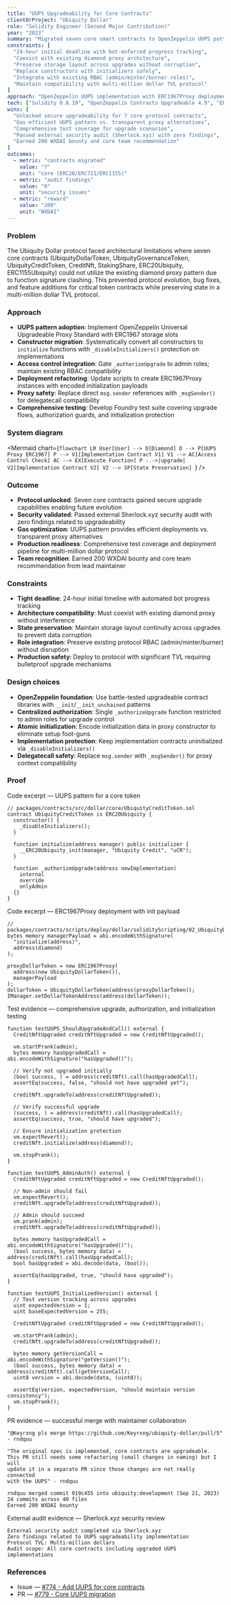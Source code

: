```yaml
---
title: "UUPS Upgradeability for Core Contracts"
clientOrProject: "Ubiquity Dollar"
role: "Solidity Engineer (Second Major Contribution)"
year: "2023"
summary: "Migrated seven core smart contracts to OpenZeppelin UUPS pattern after diamond proxy incompatibility. Included comprehensive testing, admin authorization, and deployment script refactoring. Survived external security audit."
constraints: [
  "24-hour initial deadline with bot-enforced progress tracking",
  "Coexist with existing diamond proxy architecture", 
  "Preserve storage layout across upgrades without corruption",
  "Replace constructors with initializers safely",
  "Integrate with existing RBAC (admin/minter/burner roles)",
  "Maintain compatibility with multi-million dollar TVL protocol"
]
approach: "OpenZeppelin UUPS implementation with ERC1967Proxy deployment; systematic constructor-to-initializer migration with _disableInitializers protection; admin-gated _authorizeUpgrade functions; encoded initialization payloads in proxy constructors; delegatecall-safe _msgSender usage; comprehensive Foundry test suite covering upgrade flows, authorization checks, and initialization guards."
tech: ["Solidity 0.8.19", "OpenZeppelin Contracts Upgradeable 4.9", "ERC1967Proxy", "UUPS", "Foundry", "GitHub Actions"]
wins: [
  "Unlocked secure upgradeability for 7 core protocol contracts",
  "Gas-efficient UUPS pattern vs. transparent proxy alternatives", 
  "Comprehensive test coverage for upgrade scenarios",
  "Passed external security audit (Sherlock.xyz) with zero findings",
  "Earned 200 WXDAI bounty and core team recommendation"
]
outcomes:
  - metric: "contracts migrated"
    value: "7"
    unit: "core (ERC20/ERC721/ERC1155)"
  - metric: "audit findings"
    value: "0"
    unit: "security issues"
  - metric: "reward"
    value: "200"
    unit: "WXDAI"
---
```



### Problem
The Ubiquity Dollar protocol faced architectural limitations where seven core contracts (UbiquityDollarToken, UbiquityGovernanceToken, UbiquityCreditToken, CreditNft, StakingShare, ERC20Ubiquity, ERC1155Ubiquity) could not utilize the existing diamond proxy pattern due to function signature clashing. This prevented protocol evolution, bug fixes, and feature additions for critical token contracts while preserving state in a multi-million dollar TVL protocol.

### Approach
- **UUPS pattern adoption**: Implement OpenZeppelin Universal Upgradeable Proxy Standard with ERC1967 storage slots
- **Constructor migration**: Systematically convert all constructors to `initialize` functions with `_disableInitializers()` protection on implementations
- **Access control integration**: Gate `_authorizeUpgrade` to admin roles; maintain existing RBAC compatibility
- **Deployment refactoring**: Update scripts to create ERC1967Proxy instances with encoded initialization payloads
- **Proxy safety**: Replace direct `msg.sender` references with `_msgSender()` for delegatecall compatibility
- **Comprehensive testing**: Develop Foundry test suite covering upgrade flows, authorization guards, and initialization protection

### System diagram

<Mermaid
  chart={`flowchart LR
    User[User] --> D[Diamond]
    D --> P[UUPS Proxy ERC1967]
    P --> V1[Implementation Contract V1]
    V1 --> AC[Access Control Check]
    AC --> EX[Execute Function]
    P -.->|upgrade| V2[Implementation Contract V2]
    V2 --> SP[State Preservation]
  `}
/>

### Outcome
- **Protocol unlocked**: Seven core contracts gained secure upgrade capabilities enabling future evolution
- **Security validated**: Passed external Sherlock.xyz security audit with zero findings related to upgradeability
- **Gas optimization**: UUPS pattern provides efficient deployments vs. transparent proxy alternatives
- **Production readiness**: Comprehensive test coverage and deployment pipeline for multi-million dollar protocol
- **Team recognition**: Earned 200 WXDAI bounty and core team recommendation from lead maintainer

### Constraints
- **Tight deadline**: 24-hour initial timeline with automated bot progress tracking
- **Architecture compatibility**: Must coexist with existing diamond proxy without interference
- **State preservation**: Maintain storage layout continuity across upgrades to prevent data corruption
- **Role integration**: Preserve existing protocol RBAC (admin/minter/burner) without disruption
- **Production safety**: Deploy to protocol with significant TVL requiring bulletproof upgrade mechanisms

### Design choices
- **OpenZeppelin foundation**: Use battle-tested upgradeable contract libraries with `__init`/`__init_unchained` patterns
- **Centralized authorization**: Single `_authorizeUpgrade` function restricted to admin roles for upgrade control
- **Atomic initialization**: Encode initialization data in proxy constructor to eliminate setup foot-guns
- **Implementation protection**: Keep implementation contracts uninitialized via `_disableInitializers()`
- **Delegatecall safety**: Replace `msg.sender` with `_msgSender()` for proxy context compatibility

### Proof
Code excerpt — UUPS pattern for a core token

```solidity
// packages/contracts/src/dollar/core/UbiquityCreditToken.sol
contract UbiquityCreditToken is ERC20Ubiquity {
  constructor() {
    _disableInitializers();
  }

  function initialize(address manager) public initializer {
    __ERC20Ubiquity_init(manager, "Ubiquity Credit", "uCR");
  }

  function _authorizeUpgrade(address newImplementation)
    internal
    override
    onlyAdmin
  {}
}
```

Code excerpt — ERC1967Proxy deployment with init payload

```solidity
// packages/contracts/scripts/deploy/dollar/solidityScripting/02_UbiquityDollarToken.s.sol
bytes memory managerPayload = abi.encodeWithSignature(
  "initialize(address)",
  address(diamond)
);

proxyDollarToken = new ERC1967Proxy(
  address(new UbiquityDollarToken()),
  managerPayload
);
dollarToken = UbiquityDollarToken(address(proxyDollarToken));
IManager.setDollarTokenAddress(address(dollarToken));
```

Test evidence — comprehensive upgrade, authorization, and initialization testing

```solidity
function testUUPS_ShouldUpgradeAndCall() external {
  CreditNftUpgraded creditNftUpgraded = new CreditNftUpgraded();
  
  vm.startPrank(admin);
  bytes memory hasUpgradedCall = abi.encodeWithSignature("hasUpgraded()");
  
  // Verify not upgraded initially
  (bool success, ) = address(creditNft).call(hasUpgradedCall);
  assertEq(success, false, "should not have upgraded yet");
  
  creditNft.upgradeTo(address(creditNftUpgraded));
  
  // Verify successful upgrade
  (success, ) = address(creditNft).call(hasUpgradedCall);
  assertEq(success, true, "should have upgraded");
  
  // Ensure initialization protection
  vm.expectRevert();
  creditNft.initialize(address(diamond));
  
  vm.stopPrank();
}

function testUUPS_AdminAuth() external {
  CreditNftUpgraded creditNftUpgraded = new CreditNftUpgraded();
  
  // Non-admin should fail
  vm.expectRevert();
  creditNft.upgradeTo(address(creditNftUpgraded));
  
  // Admin should succeed
  vm.prank(admin);
  creditNft.upgradeTo(address(creditNftUpgraded));
  
  bytes memory hasUpgradedCall = abi.encodeWithSignature("hasUpgraded()");
  (bool success, bytes memory data) = address(creditNft).call(hasUpgradedCall);
  bool hasUpgraded = abi.decode(data, (bool));
  
  assertEq(hasUpgraded, true, "should have upgraded");
}

function testUUPS_InitializedVersion() external {
  // Test version tracking across upgrades
  uint expectedVersion = 1;
  uint baseExpectedVersion = 255;
  
  CreditNftUpgraded creditNftUpgraded = new CreditNftUpgraded();
  
  vm.startPrank(admin);
  creditNft.upgradeTo(address(creditNftUpgraded));
  
  bytes memory getVersionCall = abi.encodeWithSignature("getVersion()");
  (bool success, bytes memory data) = address(creditNft).call(getVersionCall);
  uint8 version = abi.decode(data, (uint8));
  
  assertEq(version, expectedVersion, "should maintain version consistency");
  vm.stopPrank();
}
```

PR evidence — successful merge with maintainer collaboration

```text
"@Keyrxng pls merge https://github.com/Keyrxng/ubiquity-dollar/pull/5" - rndquu

"The original spec is implemented, core contracts are upgradeable. 
This PR still needs some refactoring (small changes in naming) but I will 
update it in a separate PR since those changes are not really connected 
with the UUPS" - rndquu

rndquu merged commit 919c455 into ubiquity:development (Sep 21, 2023)
24 commits across 40 files
Earned 200 WXDAI bounty
```

External audit evidence — Sherlock.xyz security review

```text
External security audit completed via Sherlock.xyz
Zero findings related to UUPS upgradeability implementation
Protocol TVL: Multi-million dollars
Audit scope: All core contracts including upgraded UUPS implementations
```

### References
- Issue — [#774 - Add UUPS for core contracts](https://github.com/ubiquity/ubiquity-dollar/issues/774 "Add UUPS for core contracts")
- PR — [#779 - Core UUPS migration](https://github.com/ubiquity/ubiquity-dollar/pull/779 "Core UUPS migration")


